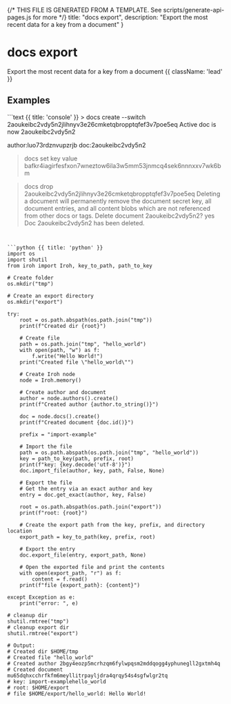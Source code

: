 {/* THIS FILE IS GENERATED FROM A TEMPLATE. See scripts/generate-api-pages.js for more */}
    title: "docs export",
    description: "Export the most recent data for a key from a document"
}

<div className='not-prose mb-5'>
    <Breadcrumbs pages={[
        { name: 'API', href: '/docs/api', current: false },
        { name: 'docs export', href: '/docs/api/docs-export', current: true },
    ]} />
</div>

# docs export

Export the most recent data for a key from a document {{ className: 'lead' }}



## Examples

<CodeGroup title="docs export">
```text {{ title: 'console' }}
> docs create --switch
2aoukeibc2vdy5n2jlihnyv3e26cmketqbropptqfef3v7poe5eq
Active doc is now 2aoukeibc2vdy5n2

author:luo73rdznvupzrjb doc:2aoukeibc2vdy5n2
> docs set key value
bafkr4iagirfesfxon7wneztow6ila3w5mm53jnmcq4sek6nnnxxv7wk6bm

> docs drop 2aoukeibc2vdy5n2jlihnyv3e26cmketqbropptqfef3v7poe5eq
Deleting a document will permanently remove the document secret key, all document entries,
and all content blobs which are not referenced from other docs or tags.
Delete document 2aoukeibc2vdy5n2? yes
Doc 2aoukeibc2vdy5n2 has been deleted.
```


```python {{ title: 'python' }}
import os
import shutil
from iroh import Iroh, key_to_path, path_to_key

# Create folder
os.mkdir("tmp")

# Create an export directory
os.mkdir("export")

try:
    root = os.path.abspath(os.path.join("tmp"))
    print(f"Created dir {root}")

    # Create file
    path = os.path.join("tmp", "hello_world")
    with open(path, "w") as f:
        f.write("Hello World!")
    print("Created file \"hello_world\"")

    # Create Iroh node
    node = Iroh.memory()

    # Create author and document
    author = node.authors().create()
    print(f"Created author {author.to_string()}")

    doc = node.docs().create()
    print(f"Created document {doc.id()}")

    prefix = "import-example"

    # Import the file
    path = os.path.abspath(os.path.join("tmp", "hello_world"))
    key = path_to_key(path, prefix, root)
    print(f"key: {key.decode('utf-8')}")
    doc.import_file(author, key, path, False, None)

    # Export the file
    # Get the entry via an exact author and key
    entry = doc.get_exact(author, key, False)

    root = os.path.abspath(os.path.join("export"))
    print(f"root: {root}")

    # Create the export path from the key, prefix, and directory location
    export_path = key_to_path(key, prefix, root)

    # Export the entry
    doc.export_file(entry, export_path, None)

    # Open the exported file and print the contents
    with open(export_path, "r") as f:
        content = f.read()
    print(f"file {export_path}: {content}")

except Exception as e:
    print("error: ", e)

# cleanup dir
shutil.rmtree("tmp")
# cleanup export dir
shutil.rmtree("export")

# Output:
# Created dir $HOME/tmp
# Created file "hello_world"
# Created author 2bgy4eozp5mcrhzqm6fylwpqsm2mddqogg4yphunegll2gxtmh4q
# Created document mu65dqhxcchrfkfm6meyllitrpayljdra4qrqy54s4sgfwlgr2tq
# key: import-examplehello_world
# root: $HOME/export
# file $HOME/export/hello_world: Hello World!

```


</CodeGroup>
